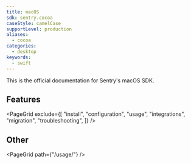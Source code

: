 ```yaml
---
title: macOS
sdk: sentry.cocoa
caseStyle: camelCase
supportLevel: production
aliases:
  - cocoa
categories:
  - desktop
keywords:
  - swift
---
```


This is the official documentation for Sentry's macOS SDK.

## Features

<PageGrid
  exclude={[
    "install",
    "configuration",
    "usage",
    "integrations",
    "migration",
    "troubleshooting",
  ]}
/>

## Other

<PageGrid path={"/usage/"} />
